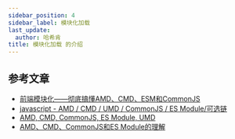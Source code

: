 ```yaml
---
sidebar_position: 4
sidebar_label: 模块化加载
last_update:
  author: 哈希肯
title: 模块化加载 的介绍
---
```


## 参考文章

* [前端模块化——彻底搞懂AMD、CMD、ESM和CommonJS ](https://www.cnblogs.com/chenwenhao/p/12153332.html)
* [javascript - AMD / CMD / UMD / CommonJS / ES Module/可选链](https://blog.csdn.net/weixin_50402587/article/details/120879919)
* [AMD, CMD, CommonJS, ES Module, UMD](https://juejin.cn/post/6844903663404580878)
* [AMD、CMD、CommonJS和ES Module的理解](https://juejin.cn/post/6947598732237996040)
